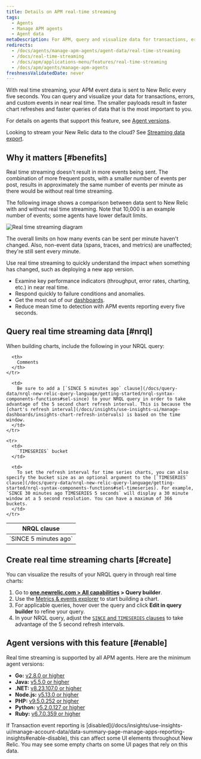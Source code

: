 ```yaml
---
title: Details on APM real-time streaming
tags:
  - Agents
  - Manage APM agents
  - Agent data
metaDescription: For APM, query and visualize data for transactions, errors, and custom events in  near real time.
redirects:
  - /docs/agents/manage-apm-agents/agent-data/real-time-streaming
  - /docs/real-time-streaming
  - /docs/apm/applications-menu/features/real-time-streaming
  - /docs/apm/agents/manage-apm-agents
freshnessValidatedDate: never
---
```



With real time streaming, your APM event data is sent to New Relic every five seconds. You can query and visualize your data for transactions, errors, and custom events in near real time. The smaller payloads result in faster chart refreshes and faster queries of data that is the most important to you.

For details on agents that support this feature, see [Agent versions](#enable).

Looking to stream your New Relic data to the cloud? See [Streaming data export](/docs/apis/nerdgraph/examples/nerdgraph-streaming-export).

## Why it matters [#benefits]

Real time streaming doesn't result in more events being sent. The combination of more frequent posts, with a smaller number of events per post, results in approximately the same number of events per minute as there would be without real time streaming.

The following image shows a comparison between data sent to New Relic with and without real time streaming. Note that 10,000 is an example number of events; some agents have lower default limits.

<img
  title="Real time streaming diagram"
  alt="Real time streaming diagram"
  src={apmRealTimeStreaming}
/>

The overall limits on how many events can be sent per minute haven't changed. Also, non-event data (spans, traces, and metrics) are unaffected; they're still sent every minute.

Use real time streaming to quickly understand the impact when something has changed, such as deploying a new app version.

* Examine key performance indicators (throughput, error rates, charting, etc.) in near real time.
* Respond quickly to failure conditions and anomalies.
* Get the most out of our [dashboards](#create).
* Reduce mean time to detection with APM events reporting every five seconds.

## Query real time streaming data [#nrql]

When building charts, include the following in your NRQL query:

<table>
  <thead>
    <tr>
      <th style={{ width: "250px" }}>
        NRQL clause
      </th>

      <th>
        Comments
      </th>
    </tr>
  </thead>

  <tbody>
    <tr>
      <td>
        `SINCE 5 minutes ago`
      </td>

      <td>
        Be sure to add a [`SINCE 5 minutes ago` clause](/docs/query-data/nrql-new-relic-query-language/getting-started/nrql-syntax-components-functions#sel-since) to your NRQL query in order to take advantage of the 5 second chart refresh interval. This is because the [chart's refresh interval](/docs/insights/use-insights-ui/manage-dashboards/insights-chart-refresh-intervals) is based on the time window.
      </td>
    </tr>

    <tr>
      <td>
        `TIMESERIES` bucket
      </td>

      <td>
        To set the refresh interval for time series charts, you can also specify the bucket size as an optional argument to the [`TIMESERIES` clause](/docs/query-data/nrql-new-relic-query-language/getting-started/nrql-syntax-components-functions#sel-timeseries). For example, `SINCE 30 minutes ago TIMESERIES 5 seconds` will display a 30 minute window at a 5 second resolution. You can have a maximum of 366 buckets.
      </td>
    </tr>
  </tbody>
</table>

## Create real time streaming charts [#create]

You can visualize the results of your NRQL query in through real time charts:

1. Go to **[one.newrelic.com > All capabilities](https://one.newrelic.com/all-capabilities) > Query builder**.
2. Use the [Metrics & events explorer](/docs/query-your-data/explore-query-data/browse-data/introduction-data-explorer) to start building a chart.
3. For applicable queries, hover over the query and click **Edit in query builder** to refine your query. 
4. In your NRQL query, adjust the [`SINCE` and `TIMESERIES` clauses](#nrql) to take advantage of the 5 second refresh intervals.

## Agent versions with this feature [#enable]

Real time streaming is supported by all APM agents. Here are the minimum agent versions:

* **Go:** [v2.8.0 or higher](/docs/release-notes/agent-release-notes/go-release-notes)
* **Java:** [v5.5.0 or higher](/docs/release-notes/agent-release-notes/java-release-notes)
* **.NET:** [v8.23.107.0 or higher](/docs/release-notes/agent-release-notes/net-release-notes)
* **Node.js:** [v5.13.0 or higher](/docs/release-notes/agent-release-notes/nodejs-release-notes)
* **PHP:** [v9.5.0.252 or higher](/docs/release-notes/agent-release-notes/php-release-notes)
* **Python:** [v5.2.0.127 or higher](/docs/release-notes/agent-release-notes/python-release-notes)
* **Ruby:** [v6.7.0.359 or higher](/docs/release-notes/agent-release-notes/ruby-release-notes)

<Callout variant="caution">
  If Transaction event reporting is [disabled](/docs/insights/use-insights-ui/manage-account-data/data-summary-page-manage-apps-reporting-insights#enable-disable), this can affect some UI elements throughout New Relic. You may see some empty charts on some UI pages that rely on this data.
</Callout>
